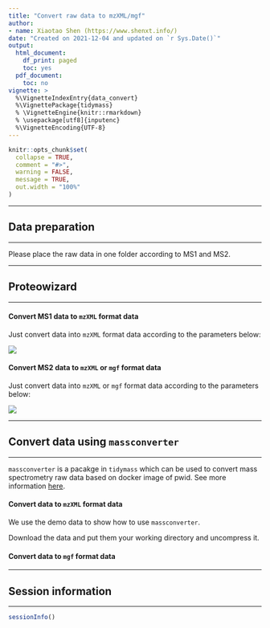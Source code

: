 ```yaml
---
title: "Convert raw data to mzXML/mgf"
author:
- name: Xiaotao Shen (https://www.shenxt.info/)
date: "Created on 2021-12-04 and updated on `r Sys.Date()`"
output:
  html_document:
    df_print: paged
    toc: yes
  pdf_document:
    toc: no
vignette: >
  %\VignetteIndexEntry{data_convert}
  %\VignettePackage{tidymass}
  % \VignetteEngine{knitr::rmarkdown}
  % \usepackage[utf8]{inputenc}
  %\VignetteEncoding{UTF-8}
---
```


```r
knitr::opts_chunk$set(
  collapse = TRUE,
  comment = "#>",
  warning = FALSE,
  message = TRUE,
  out.width = "100%"
)
```

---

## **Data preparation**

---

Please place the raw data in one folder according to MS1 and MS2.

---

## **Proteowizard**

---

#### Convert MS1 data to `mzXML` format data

Just convert data into `mzXML` format data according to the parameters below:

![](../man/figures/Screen Shot 2022-01-13 at 12.06.14 AM.png)


#### Convert MS2 data to `mzXML` or `mgf` format data

Just convert data into `mzXML` or `mgf` format data according to the parameters below:

![](../man/figures/Screen Shot 2022-01-13 at 12.09.12 AM.png)

---

## **Convert data using `massconverter`**

---

`massconverter` is a pacakge in `tidymass` which can be used to convert mass spectrometry raw data based on docker image of pwid. See more information [here](https://tidymass.github.io/massconverter/).

#### Convert data to `mzXML` format data

We use the demo data to show how to use `massconverter`.

Download the data and put them your working directory and uncompress it.

#### Convert data to `mgf` format data

---

## **Session information**

---

```r
sessionInfo()
```
